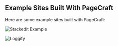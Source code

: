 ## Example Sites Built With PageCraft

Here are some example sites built with PageCraft:

![Stackedit Example](https://i.ibb.co/N9QYMX1/Screenshot-2024-08-24-at-6-45-26-am.png)

![Loggify](https://i.ibb.co/HVwKpPt/Screenshot-2024-08-24-at-6-50-26-am.png)
